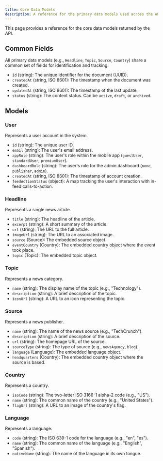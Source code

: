 ```yaml
---
title: Core Data Models
description: A reference for the primary data models used across the API.
---
```


This page provides a reference for the core data models returned by the API.

## Common Fields

All primary data models (e.g., `Headline`, `Topic`, `Source`, `Country`) share a common set of fields for identification and tracking.

-   `id` (string): The unique identifier for the document (UUID).
-   `createdAt` (string, ISO 8601): The timestamp when the document was created.
-   `updatedAt` (string, ISO 8601): The timestamp of the last update.
-   `status` (string): The content status. Can be `active`, `draft`, or `archived`.

## Models

### User

Represents a user account in the system.

-   `id` (string): The unique user ID.
-   `email` (string): The user's email address.
-   `appRole` (string): The user's role within the mobile app (`guestUser`, `standardUser`, `premiumUser`).
-   `dashboardRole` (string): The user's role for the admin dashboard (`none`, `publisher`, `admin`).
-   `createdAt` (string, ISO 8601): The timestamp of account creation.
-   `feedActionStatus` (object): A map tracking the user's interaction with in-feed calls-to-action.

### Headline

Represents a single news article.

-   `title` (string): The headline of the article.
-   `excerpt` (string): A short summary of the article.
-   `url` (string): The URL to the full article.
-   `imageUrl` (string): The URL to an associated image.
-   `source` (Source): The embedded source object.
-   `eventCountry` (Country): The embedded country object where the event took place.
-   `topic` (Topic): The embedded topic object.

### Topic

Represents a news category.

-   `name` (string): The display name of the topic (e.g., "Technology").
-   `description` (string): A brief description of the topic.
-   `iconUrl` (string): A URL to an icon representing the topic.

### Source

Represents a news publisher.

-   `name` (string): The name of the news source (e.g., "TechCrunch").
-   `description` (string): A brief description of the source.
-   `url` (string): The homepage URL of the source.
-   `sourceType` (string): The type of source (e.g., `newsAgency`, `blog`).
-   `language` (Language): The embedded language object.
-   `headquarters` (Country): The embedded country object where the source is based.

### Country

Represents a country.

-   `isoCode` (string): The two-letter ISO 3166-1 alpha-2 code (e.g., "US").
-   `name` (string): The common name of the country (e.g., "United States").
-   `flagUrl` (string): A URL to an image of the country's flag.

### Language

Represents a language.

-   `code` (string): The ISO 639-1 code for the language (e.g., "en", "es").
-   `name` (string): The common name of the language (e.g., "English", "Spanish").
-   `nativeName` (string): The name of the language in its own tongue.
